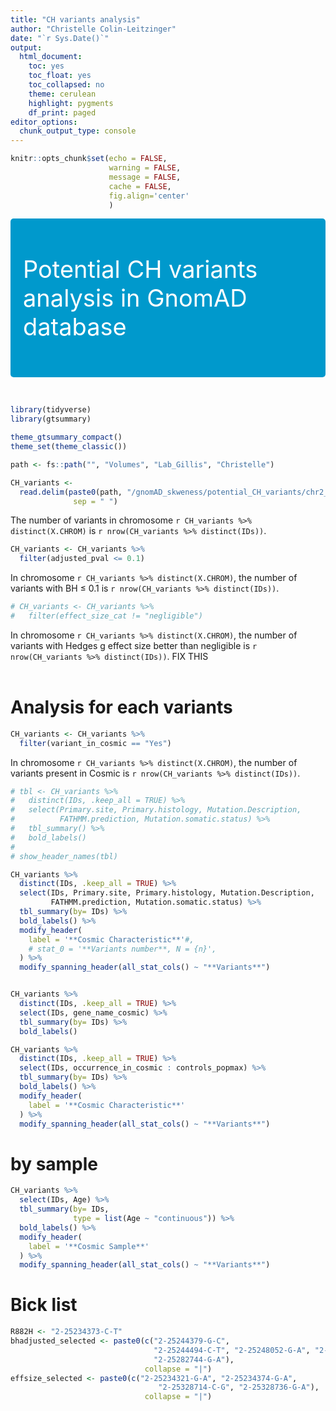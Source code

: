 ```yaml
---
title: "CH variants analysis"
author: "Christelle Colin-Leitzinger"
date: "`r Sys.Date()`"
output:
  html_document:
    toc: yes
    toc_float: yes
    toc_collapsed: no
    theme: cerulean
    highlight: pygments
    df_print: paged
editor_options:
  chunk_output_type: console
---
```


<style type="text/css">
h1.title {
  font-size: 25px;
}
.figure {
   margin-top: 25px;
   margin-bottom: 25px;
}

table {
    margin-top: 25px;
}
</style>

```r
knitr::opts_chunk$set(echo = FALSE,
                      warning = FALSE,
                      message = FALSE,
                      cache = FALSE,
                      fig.align='center'
                      )
```


<style>
div.blue { background-color:#0099CC; border-radius: 5px; padding: 20px; font-size: 38px}
</style>
<div class = "blue">

<span style="color: white;">Potential CH variants analysis in GnomAD database</span>

</div>
<br>

```r
library(tidyverse)
library(gtsummary)

theme_gtsummary_compact()
theme_set(theme_classic())
```

```r
path <- fs::path("", "Volumes", "Lab_Gillis", "Christelle")

CH_variants <-
  read.delim(paste0(path, "/gnomAD_skweness/potential_CH_variants/chr2_CH_variants.vcf.gz"),
              sep = " ")
```
The number of variants in chromosome `r CH_variants %>% distinct(X.CHROM)` is `r nrow(CH_variants %>% distinct(IDs))`.
```r
CH_variants <- CH_variants %>% 
  filter(adjusted_pval <= 0.1)
```
In chromosome `r CH_variants %>% distinct(X.CHROM)`, the number of variants with BH ≤ 0.1 is `r nrow(CH_variants %>% distinct(IDs))`.
```r
# CH_variants <- CH_variants %>% 
#   filter(effect_size_cat != "negligible")
```
In chromosome `r CH_variants %>% distinct(X.CHROM)`, the number of variants with Hedges g effect size better than negligible is `r nrow(CH_variants %>% distinct(IDs))`.
FIX THIS
<br>
<br>

# Analysis for each variants
```r
CH_variants <- CH_variants %>% 
  filter(variant_in_cosmic == "Yes")
```
In chromosome `r CH_variants %>% distinct(X.CHROM)`, the number of variants present in Cosmic is `r nrow(CH_variants %>% distinct(IDs))`.


```r
# tbl <- CH_variants %>% 
#   distinct(IDs, .keep_all = TRUE) %>% 
#   select(Primary.site, Primary.histology, Mutation.Description,
#          FATHMM.prediction, Mutation.somatic.status) %>% 
#   tbl_summary() %>% 
#   bold_labels()
# 
# show_header_names(tbl)

CH_variants %>% 
  distinct(IDs, .keep_all = TRUE) %>% 
  select(IDs, Primary.site, Primary.histology, Mutation.Description,
         FATHMM.prediction, Mutation.somatic.status) %>% 
  tbl_summary(by= IDs) %>% 
  bold_labels() %>% 
  modify_header(
    label = '**Cosmic Characteristic**'#,
    # stat_0 = '**Variants number**, N = {n}',
  ) %>%
  modify_spanning_header(all_stat_cols() ~ "**Variants**")


CH_variants %>% 
  distinct(IDs, .keep_all = TRUE) %>% 
  select(IDs, gene_name_cosmic) %>% 
  tbl_summary(by= IDs) %>% 
  bold_labels()
```


```r
CH_variants %>% 
  distinct(IDs, .keep_all = TRUE) %>% 
  select(IDs, occurrence_in_cosmic : controls_popmax) %>% 
  tbl_summary(by= IDs) %>% 
  bold_labels() %>% 
  modify_header(
    label = '**Cosmic Characteristic**'
  ) %>%
  modify_spanning_header(all_stat_cols() ~ "**Variants**")
```

# by sample
```r
CH_variants %>% 
  select(IDs, Age) %>% 
  tbl_summary(by= IDs,
              type = list(Age ~ "continuous")) %>% 
  bold_labels() %>% 
  modify_header(
    label = '**Cosmic Sample**'
  ) %>%
  modify_spanning_header(all_stat_cols() ~ "**Variants**")
```




# Bick list
<!-- **CH R882H mutation is depicted in red**   -->
<!-- bh adjusted_selected in yellow    -->
<!-- effect size_selected in orange -->
```r
R882H <- "2-25234373-C-T"
bhadjusted_selected <- paste0(c("2-25244379-G-C", 
                                "2-25244494-C-T", "2-25248052-G-A", "2-25274935-C-T", 
                                "2-25282744-G-A"),
                              collapse = "|")
effsize_selected <- paste0(c("2-25234321-G-A", "2-25234374-G-A",
                                 "2-25328714-C-G", "2-25328736-G-A"),
                              collapse = "|")
```

